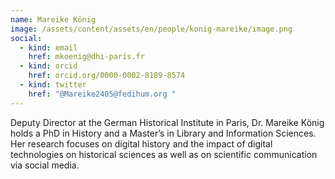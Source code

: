 ```yaml
---
name: Mareike König
image: /assets/content/assets/en/people/konig-mareike/image.png
social:
  - kind: email
    href: mkoenig@dhi-paris.fr
  - kind: orcid
    href: orcid.org/0000-0002-8189-8574
  - kind: twitter
    href: "@Mareike2405@fedihum.org "
---
```

Deputy Director at the German Historical Institute in Paris, Dr. Mareike König holds a PhD in History and a Master’s in Library and Information Sciences. Her research focuses on digital history and the impact of digital technologies on historical sciences as well as on scientific communication via social media.
